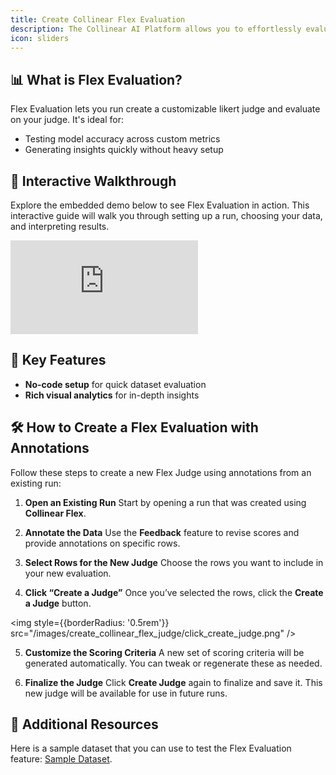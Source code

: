 ```yaml
---
title: Create Collinear Flex Evaluation
description: The Collinear AI Platform allows you to effortlessly evaluate AI models with flexibility and precision. This guide walks you through the steps to create a new evaluation run using the Flex Evaluation feature.
icon: sliders
---
```




## 📊 What is Flex Evaluation?

Flex Evaluation lets you run create a customizable likert judge and evaluate on your judge. It's ideal for:

- Testing model accuracy across custom metrics
- Generating insights quickly without heavy setup

## 🚀 Interactive Walkthrough

Explore the embedded demo below to see Flex Evaluation in action. This interactive guide will walk you through setting up a run, choosing your data, and interpreting results.

<div style={{position: "relative", paddingBottom: "calc(56.67989417989418% + 41px)", height: 0, width: "100%"}}>
    <iframe
        src="https://demo.arcade.software/NVKzMdrRtCDD78aYwHNs?embed&embed_mobile=tab&embed_desktop=inline&show_copy_link=true"
        title="Effortlessly Evaluate AI Models with Collinear" frameborder="0" loading="lazy" webkitallowfullscreen
        mozallowfullscreen allowfullscreen allow="clipboard-write"
        style={{position: "absolute", top: 0, left: 0, width: "100%", height: "100%", colorScheme: "light"}}></iframe>
</div>


## 🧰 Key Features
- **No-code setup** for quick dataset evaluation
- **Rich visual analytics** for in-depth insights

## 🛠️ How to Create a Flex Evaluation with Annotations

Follow these steps to create a new Flex Judge using annotations from an existing run:

1. **Open an Existing Run**
Start by opening a run that was created using **Collinear Flex**.

2. **Annotate the Data**
Use the **Feedback** feature to revise scores and provide annotations on specific rows.

3. **Select Rows for the New Judge**
Choose the rows you want to include in your new evaluation.

4. **Click “Create a Judge”**
Once you’ve selected the rows, click the **Create a Judge** button.


<img
    style={{borderRadius: '0.5rem'}}
    src="/images/create_collinear_flex_judge/click_create_judge.png"
/>

5. **Customize the Scoring Criteria**
A new set of scoring criteria will be generated automatically. You can tweak or regenerate these as needed.

6. **Finalize the Judge**
Click **Create Judge** again to finalize and save it. This new judge will be available for use in future runs.

## 📘 Additional Resources



Here is a sample dataset that you can use to test the Flex Evaluation feature: [Sample Dataset](https://collinear.ai/sample_dataset.csv).


